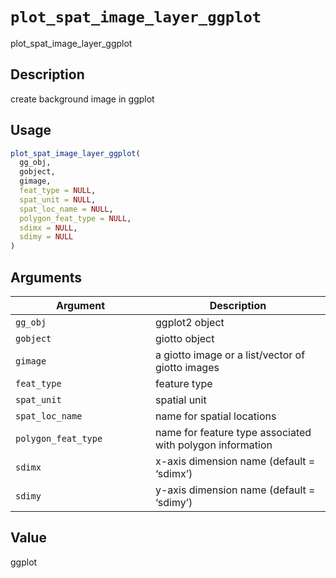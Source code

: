 # `plot_spat_image_layer_ggplot`

plot_spat_image_layer_ggplot


## Description

create background image in ggplot


## Usage

```r
plot_spat_image_layer_ggplot(
  gg_obj,
  gobject,
  gimage,
  feat_type = NULL,
  spat_unit = NULL,
  spat_loc_name = NULL,
  polygon_feat_type = NULL,
  sdimx = NULL,
  sdimy = NULL
)
```


## Arguments

Argument      |Description
------------- |----------------
`gg_obj`     |     ggplot2 object
`gobject`     |     giotto object
`gimage`     |     a giotto image or a list/vector of giotto images
`feat_type`     |     feature type
`spat_unit`     |     spatial unit
`spat_loc_name`     |     name for spatial locations
`polygon_feat_type`     |     name for feature type associated with polygon information
`sdimx`     |     x-axis dimension name (default = 'sdimx')
`sdimy`     |     y-axis dimension name (default = 'sdimy')


## Value

ggplot



